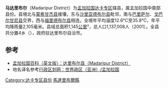 {{Infobox Bangladesh district
| name                    = 馬達裡布爾縣
| native_name             = মাদারীপুর জেলা
| image_skyline           = 
| image_alt               = 
| image_caption           = 
| image_map               =Bangladesh Madaripur District.png
| nickname                = 
| motto                   = 
| pushpin_label_position  = right
| latd  = 23.17|latm  = |lats  = |latNS  = 
| longd = 90.10|longm = |longs = |longEW = 
| coordinates_type        = 
| coordinates_display     = inline,title
| coordinates_footnotes   = 
| division_name           = [[達卡專區|達卡專區]]
| established_title       = 
| established_date        = 
| seat_type               = 
| seat                    = 
| leader_party            = 
| leader_title            = 
| leader_name             = 
| leader_title1           = 
| leader_name1            = 
| area_footnotes          = 
| area_total_km2          = 1144
| area_metro_km2          = 
| area_note               = 
| elevation_footnotes     = 
| elevation_m             = 
| population_footnotes    = 
| population_total        = 1137008
| population_as_of        = 1991
| population_rank         = 
| population_demonym      = 
| population_note         = 
| literacy_rate           = 32.6%
| postal_code             = 7900
| coast_km                = 
| maplink                 = 
| website                 = [http://www.madaripur.net/ Official website]
| footnotes               = 
}}
'''马达里布尔'''（Madaripur District）为[[孟加拉国|孟加拉国]][[達卡專區|达卡专区]]辖县，属孟加拉国中南部县份。县境北与[[蒙希甘杰县|蒙希甘杰县]]接壤，东与[[沙里亚德布尔县|沙里亚德布尔县]]毗邻，南与[[巴里萨尔县|巴里萨尔]]、[[戈巴尔甘尼县|戈巴尔甘尼县]]交界，西与[[福里德布尔县|福里德布尔县]]相连。全境年平均温度12.6°C至35.8°C，年平均降雨量2,105毫米。县域总面积1,145[[平方千米|公里]]²，总人口1,137,008人（2001）。全县共分置4乡（{{link-en|Upazila|Upazilas of Bangladesh}}），政府驻达里布尔自治市。

== 参考 ==
* [https://web.archive.org/web/20120109050556/http://www.banglapedia.org/httpdocs/HT/M_0017.HTM 孟加拉国百科（英文版）：达里布尔县（Madaripur District）]
* 地名译名参考[http://www.xzqh.org/old/waiguo/asia/1021.htm 行政区划网：世界政区（亚洲）/孟加拉国] {{Wayback|url=http://www.xzqh.org/old/waiguo/asia/1021.htm |date=20120217212028 }}

[[Category:达卡专区县份|Category:达卡专区县份]]
[[Category:馬達里布爾縣|]]
{{孟加拉国行政区划}}
{{马达里布尔县行政区划}}